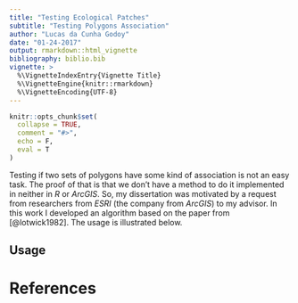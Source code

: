 ```yaml
---
title: "Testing Ecological Patches"
subtitle: "Testing Polygons Association"
author: "Lucas da Cunha Godoy"
date: "01-24-2017"
output: rmarkdown::html_vignette
bibliography: biblio.bib
vignette: >
  %\VignetteIndexEntry{Vignette Title}
  %\VignetteEngine{knitr::rmarkdown}
  %\VignetteEncoding{UTF-8}
---
```


```r
knitr::opts_chunk$set(
  collapse = TRUE,
  comment = "#>",
  echo = F,
  eval = T
)
```

Testing if two sets of polygons have some kind of association is not an easy task. The proof
of that is that we don't have a method  to do it implemented in neither in *R* or *ArcGIS*.
So, my dissertation was motivated by a request from researchers from *ESRI* 
(the company from *ArcGIS*) to my advisor. In this work I developed an
algorithm based on the paper from [@lotwick1982]. The usage is illustrated below.

## Usage

# References

